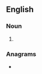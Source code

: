 {{also|Baizes}}
==English==

===Noun===
{{head|en|noun form}}

# {{plural of|en|baize}}

===Anagrams===
* {{anagrams|en|a=abeisz|Ziebas}}
